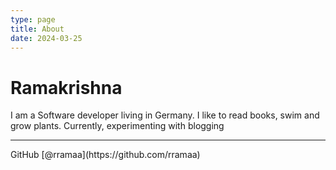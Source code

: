 ```yaml
---
type: page
title: About
date: 2024-03-25
---
```


# Ramakrishna

I am a Software developer living in Germany. I like to read books, swim and grow plants. Currently, experimenting with blogging

---

<div>
  GitHub [@rramaa](https://github.com/rramaa)
  <br />
</div>
